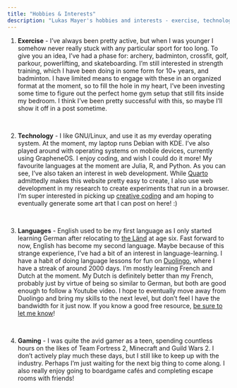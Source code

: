 ```yaml
---
title: "Hobbies & Interests"
description: "Lukas Mayer's hobbies and interests - exercise, technology, languages, and gaming."
---
```



<div class="quarto-content hidden">
</div>

<style>
.description {
    display: none;
}
</style>

<script>
  window.addEventListener("load", function() {
    var content = document.querySelector(".quarto-content");
    if (content) {
      content.classList.remove("hidden");  // Remove the hidden class to allow transition
      content.classList.add("fade-in");    // Add the fade-in class for the transition effect
    }
  });
</script>

:::{.column-body-outset}

::: {.animate__animated .animate__fadeIn}

1) **Exercise** - I've always been pretty active, but when I was younger I somehow never really stuck with any particular sport for too long. To give you an idea, I've had a phase for: archery, badminton, crossfit, golf, parkour, powerlifting, and skateboarding. I'm still interested in strength training, which I have been doing in some form for 10+ years, and badminton. I have limited means to engage with these in an organized format at the moment, so to fill the hole in my heart, I've been investing some time to figure out the perfect home gym setup that still fits inside my bedroom. I think I've been pretty successful with this, so maybe I'll show it off in a post sometime.

\

2) **Technology** - I like GNU/Linux, and use it as my everday operating system. At the moment, my laptop runs Debian with KDE. I've also played around with operating systems on mobile devices, currently using GrapheneOS. I enjoy coding, and wish I could do it more! My favourite languages at the moment are Julia, R, and Python. As you can see, I've also taken an interest in web development. While [Quarto](https://www.quarto.org) admittedly makes this website pretty easy to create, I also use web development in my research to create experiments that run in a browser. I'm super interested in picking up [creative coding](https://openprocessing.org/discover/#/trending) and am hoping to eventually generate some art that I can post on here! :)  

\

3) **Languages** - English used to be my first language as I only started learning German after relocating to [the Länd](https://www.thelaend.de/en/kampagne/) at age six. Fast forward to now, English has become my second language. Maybe because of this strange experience, I've had a bit of an interest in language-learning. I have a habit of doing language lessons for fun on [Duolingo](https://www.duolingo.com/profile/luwmayer), where I have a streak of around 2000 days. I'm mostly learning French and Dutch at the moment. My Dutch is definitely better than my French, probably just by virtue of being so similar to German, but both are good enough to follow a Youtube video. I hope to eventually move away from Duolingo and bring my skills to the next level, but don't feel I have the bandwidth for it just now. If you know a good free resource, [be sure to let me know](mailto:willuk@vivaldi.net)!  

\

4) **Gaming** - I was quite the avid gamer as a teen, spending countless hours on the likes of Team Fortress 2, Minecraft and Guild Wars 2. I don't actively play much these days, but I still like to keep up with the industry. Perhaps I'm just waiting for the next big thing to come along. I also really enjoy going to boardgame cafés and completing escape rooms with friends!

\

:::
:::